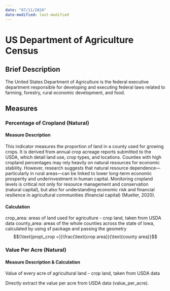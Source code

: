 ```yaml
---
date: "07/11/2024"
date-modified: last-modified
---
```


# US Department of Agriculture Census {.unnumbered}

## Brief Description

The United States Department of Agriculture is the federal executive department responsible for developing and executing federal laws related to farming, forestry, rural economic development, and food.

## Measures

### Percentage of Cropland (Natural)

#### Measure Description

This indicator measures the proportion of land in a county used for growing crops. It is derived from annual crop acreage reports submitted to the USDA, which detail land use, crop types, and locations. Counties with high cropland percentages may rely heavily on natural resources for economic stability. However, research suggests that natural resource dependence—particularly in rural areas—can be linked to lower long-term economic prosperity and underinvestment in human capital. Monitoring cropland levels is critical not only for resource management and conservation (natural capital), but also for understanding economic risk and financial resilience in agricultural communities (financial capital) (Mueller, 2020).

#### Calculation

crop_area: areas of land used for agriculture - crop land, taken from USDA data county_area: areas of the whole counties across the state of Iowa, calculated by using sf package and passing the geometry 
$${\text{prop\_crop =}}\frac{\text{crop area}}{\text{county area}}$$

### Value Per Acre (Natural)

#### Measure Description & Calculation

Value of every acre of agricultural land - crop land, taken from USDA data

Directly extract the value per acre from USDA data (value_per_acre).
